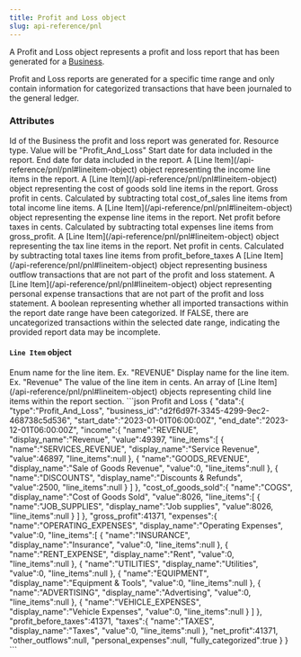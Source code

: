 ```yaml
---
title: Profit and Loss object
slug: api-reference/pnl
---
```


A Profit and Loss object represents a profit and loss report that has been generated for a [Business](/api-reference/business/business).

Profit and Loss reports are generated for a specific time range and only contain information for categorized transactions that have been journaled to the general ledger.

### Attributes

<ParamField body="business_id" type="string">
  Id of the Business the profit and loss report was generated for.
</ParamField>
<ParamField body="type" type="string">
  Resource type. Value will be "Profit_And_Loss"
</ParamField>
<ParamField body="start_date" type="ISO8601 timestamp">
  Start date for data included in the report.
</ParamField>
<ParamField body="end_date" type="ISO8601 timestamp">
  End date for data included in the report.
</ParamField>
<ParamField body="income" type="Line Item object">
  A [Line Item](/api-reference/pnl/pnl#lineitem-object) object representing the income line items in the report.
</ParamField>
<ParamField body="cost_of_goods_sold" type="Line Item object">
  A [Line Item](/api-reference/pnl/pnl#lineitem-object) object representing the cost of goods sold line items in the report.
</ParamField>
<ParamField body="gross_profit" type="integer">
  Gross profit in cents. Calculated by subtracting total cost_of_sales line items from total income line items.
</ParamField>
<ParamField body="expenses" type="Line Item object">
  A [Line Item](/api-reference/pnl/pnl#lineitem-object) object representing the expense line items in the report.
</ParamField>
<ParamField body="profit_before_taxes" type="integer">
  Net profit before taxes in cents. Calculated by subtracting total expenses line items from gross_profit.
</ParamField>
<ParamField body="taxes" type="Line Item object">
  A [Line Item](/api-reference/pnl/pnl#lineitem-object) object representing the tax line items in the report.
</ParamField>
<ParamField body="net_profit" type="integer">
  Net profit in cents. Calculated by subtracting total taxes line items from profit_before_taxes
</ParamField>
<ParamField body="other_outflows" type="Line Item object">
  A [Line Item](/api-reference/pnl/pnl#lineitem-object) object representing business outflow transactions that are not part of the profit and loss statement.
</ParamField>
<ParamField body="personal_expenses" type="Line Item object">
  A [Line Item](/api-reference/pnl/pnl#lineitem-object) object representing personal expense transactions that are not part of the profit and loss statement.
</ParamField>
<ParamField body="fully_categorized" type="boolean">
  A boolean representing whether all imported transactions within the report date range have been categorized. If FALSE, there are uncategorized transactions within the selected date range, indicating the provided report data may be incomplete.
</ParamField>

#### `Line Item` object
<ParamField body="name" type="enum">
  Enum name for the line item. Ex. "REVENUE"
</ParamField>
<ParamField body="display_name" type="string">
  Display name for the line item. Ex. "Revenue"
</ParamField>
<ParamField body="value" type="integer">
  The value of the line item in cents.
</ParamField>
<ParamField body="child_items" type="array of Line Item objects">
  An array of [Line Item](/api-reference/pnl/pnl#lineitem-object) objects representing child line items within the report section.
</ParamField>

<ResponseExample>
```json Profit and Loss
{
  "data":{
    "type":"Profit_And_Loss",
    "business_id":"d2f6d97f-3345-4299-9ec2-468738c5d536",
    "start_date":"2023-01-01T06:00:00Z",
    "end_date":"2023-12-01T06:00:00Z",
    "income":{
      "name":"REVENUE",
      "display_name":"Revenue",
      "value":49397,
      "line_items":[
        {
          "name":"SERVICES_REVENUE",
          "display_name":"Service Revenue",
          "value":46897,
          "line_items":null
        },
        {
          "name":"GOODS_REVENUE",
          "display_name":"Sale of Goods Revenue",
          "value":0,
          "line_items":null
        },
        {
          "name":"DISCOUNTS",
          "display_name":"Discounts & Refunds",
          "value":2500,
          "line_items":null
        }
      ]
    },
    "cost_of_goods_sold":{
      "name":"COGS",
      "display_name":"Cost of Goods Sold",
      "value":8026,
      "line_items":[
        {
          "name":"JOB_SUPPLIES",
          "display_name":"Job supplies",
          "value":8026,
          "line_items":null
        }
      ]
    },
    "gross_profit":41371,
    "expenses":{
      "name":"OPERATING_EXPENSES",
      "display_name":"Operating Expenses",
      "value":0,
      "line_items":[
        {
          "name":"INSURANCE",
          "display_name":"Insurance",
          "value":0,
          "line_items":null
        },
        {
          "name":"RENT_EXPENSE",
          "display_name":"Rent",
          "value":0,
          "line_items":null
        },
        {
          "name":"UTILITIES",
          "display_name":"Utilities",
          "value":0,
          "line_items":null
        },
        {
          "name":"EQUIPMENT",
          "display_name":"Equipment & Tools",
          "value":0,
          "line_items":null
        },
        {
          "name":"ADVERTISING",
          "display_name":"Advertising",
          "value":0,
          "line_items":null
        },
        {
          "name":"VEHICLE_EXPENSES",
          "display_name":"Vehicle Expenses",
          "value":0,
          "line_items":null
        }
      ]
    },
    "profit_before_taxes":41371,
    "taxes":{
      "name":"TAXES",
      "display_name":"Taxes",
      "value":0,
      "line_items":null
    },
    "net_profit":41371,
    "other_outflows":null,
    "personal_expenses":null,
    "fully_categorized":true
  }
}
```
</ResponseExample>